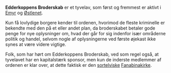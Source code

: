 {{title:Edderkoppens Broderskab}}
{{author:Laura Holmegaard}}
{{timestamp:2010-06-05T12:03:52Z}}
{{copyright:Edderkoppens Broderskab}}
'''Edderkoppens Broderskab''' er et tyvelav, som først og fremmest er aktivt i [[Emyr]] og [[Østlenet]].

Kun få lovlydige borgere kender til ordenen, hvorimod de fleste kriminelle er bekendte med den på et eller andet plan, da broderskabet betaler gode penge for nye oplysninger om, hvad der går for sig indenfor især områderne politik og handel, selvom nogle af oplysningerne ved første øjekast ikke synes at være videre vigtige.

Folk, som har hørt om Edderkoppens Broderskab, ved som regel også, at tyvelavet har en kapitalstærk sponsor, men kun de inderste medlemmer af ordenen er klar over, at dette faktisk er den [[sortelver|sortelviske]] [[Fanabina]]kirke.